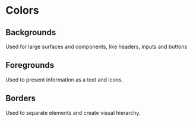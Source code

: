 
<Meta title="Style Guide/Colors" />

# Colors

## Backgrounds

Used for large surfaces and components, like headers, inputs and buttons

<ColorPalette>
  <ColorItem
    title="Background"
    subtitle="Used for the main background"
    colors={{
      Primary: "var(--color-background-primary)",
      Secondary: "var(--color-background-secondary)",
      Tertiary: "var(--color-background-tertiary)",
      Fourth: "var(--color-background-fourth)",
    }}
  />
  <ColorItem
    title="Background Brand"
    subtitle="Used for brand elements like logos and primary buttons"
    colors={{
      Primary: "var(--color-background-brand-primary)",
      Secondary: "var(--color-background-brand-secondary)",
      Tertiary: "var(--color-background-brand-tertiary)",
    }}
  />
  <ColorItem
    title="Background Danger"
    subtitle="Used for error messages and destructive actions"
    colors={{
      Primary: "var(--color-background-danger-primary)",
      Secondary: "var(--color-background-danger-secondary)",
      Tertiary: "var(--color-background-danger-tertiary)",
    }}
  />
  <ColorItem
    title="Background Warning"
    subtitle="Used for warning messages and alerts"
    colors={{
      Primary: "var(--color-background-warning-primary)",
      Secondary: "var(--color-background-warning-secondary)",
      Tertiary: "var(--color-background-warning-tertiary)",
    }}
  />
  <ColorItem
    title="Background Success"
    subtitle="Used for success messages and positive actions"
    colors={{
      Primary: "var(--color-background-success-primary)",
      Secondary: "var(--color-background-success-secondary)",
      Tertiary: "var(--color-background-success-tertiary)",
    }}
  />
  <ColorItem
    title="Background Informative"
    subtitle="Used for informative messages and neutral actions"
    colors={{
      Primary: "var(--color-background-informative-primary)",
      Secondary: "var(--color-background-informative-secondary)",
      Tertiary: "var(--color-background-informative-tertiary)",
    }}
  />
</ColorPalette>

## Foregrounds

Used to present information as a text and icons.

<ColorPalette>
  <ColorItem
    title="Foreground"
    subtitle="Used for the main text"
    colors={{
      Primary: "var(--color-foreground-primary)",
      Secondary: "var(--color-foreground-secondary)",
      Tertiary: "var(--color-foreground-tertiary)",
      Fourth: "var(--color-foreground-fourth)",
    }}
  />
  <ColorItem
    title="Foreground Brand"
    subtitle="Used for brand elements like logos and primary buttons"
    colors={{
      Primary: "var(--color-foreground-brand-primary)",
      Secondary: "var(--color-foreground-brand-secondary)",
    }}
  />
  <ColorItem
    title="Foreground Danger"
    subtitle="Used for error messages and destructive actions"
    colors={{
      Primary: "var(--color-foreground-danger-primary)",
      Secondary: "var(--color-foreground-danger-secondary)",
    }}
  />
  <ColorItem
    title="Foreground Warning"
    subtitle="Used for warning messages and alerts"
    colors={{
      Primary: "var(--color-foreground-warning-primary)",
      Secondary: "var(--color-foreground-warning-secondary)",
    }}
  />
  <ColorItem
    title="Foreground Success"
    subtitle="Used for success messages and positive actions"
    colors={{
      Primary: "var(--color-foreground-success-primary)",
      Secondary: "var(--color-foreground-success-secondary)",
    }}
  />
  <ColorItem
    title="Foreground Informative"
    subtitle="Used for informative messages and neutral actions"
    colors={{
      Primary: "var(--color-foreground-informative-primary)",
      Secondary: "var(--color-foreground-informative-secondary)",
    }}
  />
</ColorPalette>

## Borders

Used to separate elements and create visual hierarchy.

<ColorPalette>
  <ColorItem
    title="Border"
    subtitle="Used for the main border"
    colors={{
      Primary: "var(--color-border-primary)",
      Secondary: "var(--color-border-secondary)",
      Tertiary: "var(--color-border-tertiary)",
      Fourth: "var(--color-border-fourth)",
    }}
  />
  <ColorItem
    title="Border Focus"
    subtitle="Used for focus states and interactive elements"
    colors={{
      Primary: "var(--color-border-focus)",
    }}
  />
  <ColorItem
    title="Border Brand"
    subtitle="Used for brand elements like logos and primary buttons"
    colors={{
      Primary: "var(--color-border-brand-primary)",
      Secondary: "var(--color-border-brand-secondary)",
    }}
  />
  <ColorItem
    title="Border Danger"
    subtitle="Used for error messages and destructive actions"
    colors={{
      Primary: "var(--color-border-danger-primary)",
      Secondary: "var(--color-border-danger-secondary)",
    }}
  />
  <ColorItem
    title="Border Warning"
    subtitle="Used for warning messages and alerts"
    colors={{
      Primary: "var(--color-border-warning-primary)",
      Secondary: "var(--color-border-warning-secondary)",
    }}
  />
  <ColorItem
    title="Border Success"
    subtitle="Used for success messages and positive actions"
    colors={{
      Primary: "var(--color-border-success-primary)",
      Secondary: "var(--color-border-success-secondary)",
    }}
  />
  <ColorItem
    title="Border Informative"
    subtitle="Used for informative messages and neutral actions"
    colors={{
      Primary: "var(--color-border-informative-primary)",
      Secondary: "var(--color-border-informative-secondary)",
    }}
  />
</ColorPalette>
